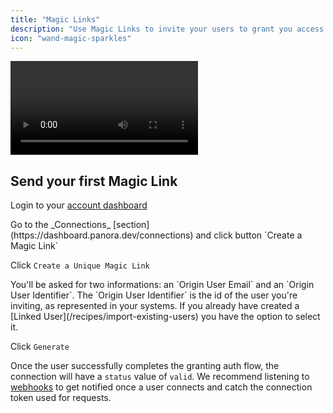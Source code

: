 ```yaml
---
title: "Magic Links"
description: "Use Magic Links to invite your users to grant you access to their data without a dedicated website. Create a full connection flow in just a few clicks. **No code required.**"
icon: "wand-magic-sparkles"
---
```


<Frame type="glass">
  <video
    controls
    className="w-full aspect-video"
    src="/images/magiclinks.mp4"
  ></video>
</Frame>

## Send your first Magic Link

<Steps>

<Step>Login to your [account dashboard](https://dashboard.panora.dev)</Step>

<Step>
  Go to the _Connections_ [section](https://dashboard.panora.dev/connections)
  and click button `Create a Magic Link`
</Step>

<Step>Click `Create a Unique Magic Link`</Step>

<Step>
  You'll be asked for two informations: an `Origin User Email` and an `Origin
  User Identifier`. The `Origin User Identifier` is the id of the user you're
  inviting, as represented in your systems. If you already have created a
  [Linked User](/recipes/import-existing-users) you have the option to select
  it.
</Step>

<Step>Click `Generate`</Step>

</Steps>

Once the user successfully completes the granting auth flow, the connection will have a `status` value of `valid`.
We recommend listening to [webhooks](/webhooks/overview) to get notified once a user connects and catch the connection token used for requests.
